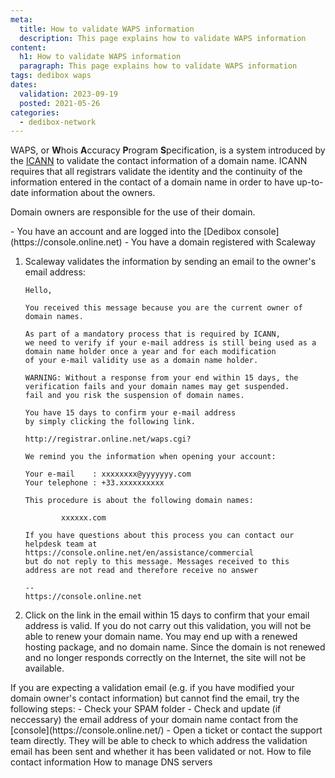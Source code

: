```yaml
---
meta:
  title: How to validate WAPS information
  description: This page explains how to validate WAPS information
content:
  h1: How to validate WAPS information
  paragraph: This page explains how to validate WAPS information
tags: dedibox waps 
dates:
  validation: 2023-09-19
  posted: 2021-05-26
categories:
  - dedibox-network
---
```


WAPS, or **W**hois **A**ccuracy **P**rogram **S**pecification, is a system introduced by the [ICANN](https://www.icann.org/) to validate the contact information of a domain name. ICANN requires that all registrars validate the identity and the continuity of the information entered in the contact of a domain name in order to have up-to-date information about the owners.

Domain owners are responsible for the use of their domain.

<Message type="requirement">
  - You have an account and are logged into the [Dedibox console](https://console.online.net) 
  - You have a domain registered with Scaleway
</Message>

1. Scaleway validates the information by sending an email to the owner's email address:
    ```
    Hello,

    You received this message because you are the current owner of
    domain names.

    As part of a mandatory process that is required by ICANN,
    we need to verify if your e-mail address is still being used as a domain name holder once a year and for each modification 
    of your e-mail validity use as a domain name holder.

    WARNING: Without a response from your end within 15 days, the verification fails and your domain names may get suspended. 
    fail and you risk the suspension of domain names.

    You have 15 days to confirm your e-mail address
    by simply clicking the following link.

    http://registrar.online.net/waps.cgi?

    We remind you the information when opening your account:

    Your e-mail    : xxxxxxxx@yyyyyyy.com
    Your telephone : +33.xxxxxxxxxx

    This procedure is about the following domain names:

            xxxxxx.com

    If you have questions about this process you can contact our
    helpdesk team at https://console.online.net/en/assistance/commercial
    but do not reply to this message. Messages received to this
    address are not read and therefore receive no answer

    --
    https://console.online.net
    ```
2. Click on the link in the email within 15 days to confirm that your email address is valid.
    <Message type="important">
      If you do not carry out this validation, you will not be able to renew your domain name. You may end up with a renewed hosting package, and no domain name. Since the domain is not renewed and no longer responds correctly on the Internet, the site will not be available.
    </Message>

<Message type="tip">
  If you are expecting a validation email (e.g. if you have modified your domain owner's contact information) but cannot find the email, try the following steps:
    - Check your SPAM folder
    - Check and update (if neccessary) the email address of your domain name contact from the [console](https://console.online.net/)
    - Open a ticket or contact the support team directly. They will be able to check to which address the validation email has been sent and whether it has been validated or not.
</Message>

  <Navigation title="See also">
  <PreviousButton to="/dedibox-network/domains/how-to/file-contact-info/">How to file contact information</PreviousButton>
  <NextButton to="/dedibox-network/domains/how-to/manage-dns-servers/">How to manage DNS servers</NextButton>
</Navigation>
